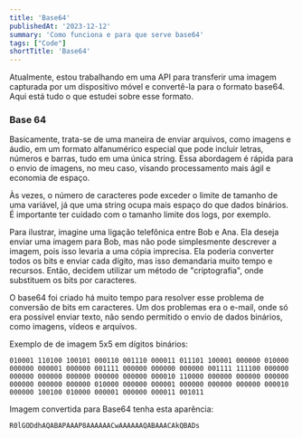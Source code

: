```yaml
---
title: 'Base64'
publishedAt: '2023-12-12'
summary: 'Como funciona e para que serve base64'
tags: ["Code"]
shortTitle: 'Base64'
---
```


Atualmente, estou trabalhando em uma API para transferir uma imagem capturada por um dispositivo móvel e convertê-la para o formato base64. Aqui está tudo o que estudei sobre esse formato.

### Base 64

Basicamente, trata-se de uma maneira de enviar arquivos, como imagens e áudio, em um formato alfanumérico especial que pode incluir letras, números e barras, tudo em uma única string. Essa abordagem é rápida para o envio de imagens, no meu caso, visando processamento mais ágil e economia de espaço.

<Alert type="warning">
 Às vezes, o número de caracteres pode exceder o limite de tamanho de uma variável, já que uma string ocupa mais espaço do que dados binários. É importante ter cuidado com o tamanho limite dos logs, por exemplo.
</Alert>

Para ilustrar, imagine uma ligação telefônica entre Bob e Ana. Ela deseja enviar uma imagem para Bob, mas não pode simplesmente descrever a imagem, pois isso levaria a uma cópia imprecisa. Ela poderia converter todos os bits e enviar cada dígito, mas isso demandaria muito tempo e recursos. Então, decidem utilizar um método de "criptografia", onde substituem os bits por caracteres.

O base64 foi criado há muito tempo para resolver esse problema de conversão de bits em caracteres. Um dos problemas era o e-mail, onde só era possível enviar texto, não sendo permitido o envio de dados binários, como imagens, vídeos e arquivos.

Exemplo de de imagem 5x5 em dígitos binários:

```text
010001 110100 100101 000110 001110 000011 011101 100001 000000 010000 000000 000001 000000 001111 000000 000000 000000 001111 111100 000000 000000 000000 000000 000000 000000 000010 110000 000000 000000 000000 000000 000000 000000 010000 000000 000001 000000 000000 000000 000010 000000 100100 010000 000001 000000 000011 001011
```
Imagem convertida para Base64 tenha esta aparência:

```text   
R0lGODdhAQABAPAAAP8AAAAAACwAAAAAAQABAAACAkQBADs
```